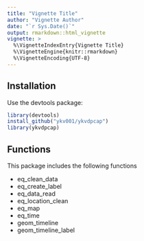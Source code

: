 ---
title: "Vignette Title"
author: "Vignette Author"
date: "`r Sys.Date()`"
output: rmarkdown::html_vignette
vignette: >
  %\VignetteIndexEntry{Vignette Title}
  %\VignetteEngine{knitr::rmarkdown}
  %\VignetteEncoding{UTF-8}
---

## Installation

Use the devtools package:

```{r eval = FALSE}
library(devtools)
install_github("ykv001/ykvdpcap")
library(ykvdpcap)
```

## Functions

This package includes the following functions

* eq_clean_data
* eq_create_label
* eq_data_read
* eq_location_clean
* eq_map
* eq_time
* geom_timeline
* geom_timeline_label
